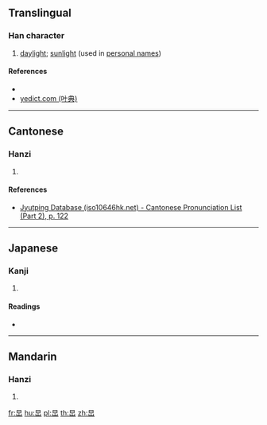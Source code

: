 {{character info/new}}
==Translingual==

===Han character===
{{Han char|rn=72|rad=日|as=03|sn=7|four=60770|canj=AU,XAU|ids=⿱日山}}

# [[daylight]]; [[sunlight]] (used in [[personal name]]s)

====References====
* {{Han ref|kx=0490.150|dkj=13762|dj=0851.160|hdz=21487.100|uh=65F5|ud=26101|bh=CAFC|bd=51964}}
* [http://yedict.com/htm/65/65F5.htm yedict.com (叶典)]

----

==Cantonese==

===Hanzi===
{{yue-hanzi|jyut=[[caam2]]|y=chaam2}}

# {{defn|lang=yue|sort=日03}}

====References====
* [http://www.iso10646hk.net/jp/document/download.jsp Jyutping Database (iso10646hk.net) - Cantonese Pronunciation List (Part 2), p. 122]

----

==Japanese==

===Kanji===
{{ja-kanji|grade=|rs=日03}}

# {{defn|lang=ja|sort=日03}}

====Readings====
* {{ja-readings|on=[[たん]] (tan), [[てん]] (ten)|kun=}}

----

==Mandarin==

===Hanzi===
{{cmn-hanzi|pin=[[chǎn]] ([[chan3]])|wg=ch'an<sup>3</sup>}}

# {{defn|lang=cmn|sort=日03}}

[[fr:旵]]
[[hu:旵]]
[[pl:旵]]
[[th:旵]]
[[zh:旵]]